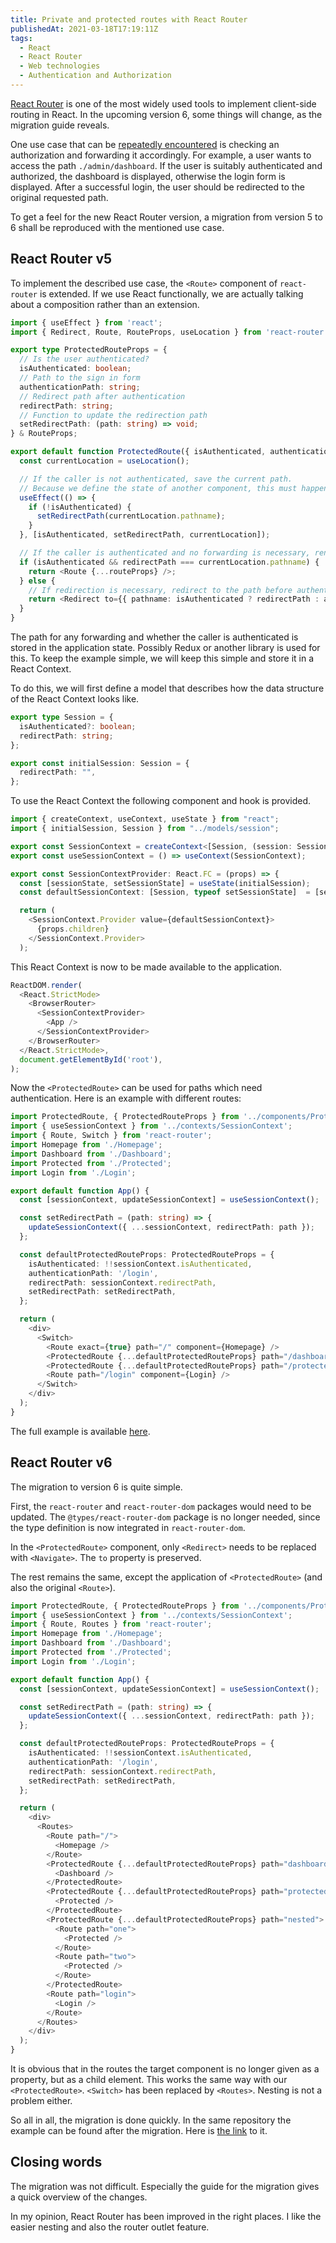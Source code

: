 ```yaml
---
title: Private and protected routes with React Router
publishedAt: 2021-03-18T17:19:11Z
tags:
  - React
  - React Router
  - Web technologies
  - Authentication and Authorization
---
```


[React Router](https://reactrouter.com/) is one of the most widely used tools to implement client-side routing in React. In the upcoming version 6, some things will change, as the migration guide reveals.

One use case that can be [repeatedly encountered](https://stackoverflow.com/questions/47747754/how-to-rewrite-the-protected-private-route-using-typescript-and-react-router-4-a) is checking an authorization and forwarding it accordingly. For example, a user wants to access the path `./admin/dashboard`. If the user is suitably authenticated and authorized, the dashboard is displayed, otherwise the login form is displayed. After a successful login, the user should be redirected to the original requested path.

To get a feel for the new React Router version, a migration from version 5 to 6 shall be reproduced with the mentioned use case.

## React Router v5

To implement the described use case, the `<Route>` component of `react-router` is extended. If we use React functionally, we are actually talking about a composition rather than an extension.

```typescript
import { useEffect } from 'react';
import { Redirect, Route, RouteProps, useLocation } from 'react-router';

export type ProtectedRouteProps = {
  // Is the user authenticated?
  isAuthenticated: boolean;
  // Path to the sign in form
  authenticationPath: string;
  // Redirect path after authentication
  redirectPath: string;
  // Function to update the redirection path
  setRedirectPath: (path: string) => void;
} & RouteProps;

export default function ProtectedRoute({ isAuthenticated, authenticationPath, redirectPath, setRedirectPath, ...routeProps }: ProtectedRouteProps) {
  const currentLocation = useLocation();

  // If the caller is not authenticated, save the current path.
  // Because we define the state of another component, this must happen in an effect.
  useEffect(() => {
    if (!isAuthenticated) {
      setRedirectPath(currentLocation.pathname);
    }
  }, [isAuthenticated, setRedirectPath, currentLocation]);

  // If the caller is authenticated and no forwarding is necessary, render the requested route.
  if (isAuthenticated && redirectPath === currentLocation.pathname) {
    return <Route {...routeProps} />;
  } else {
    // If redirection is necessary, redirect to the path before authentication or to the login form, as appropriate.
    return <Redirect to={{ pathname: isAuthenticated ? redirectPath : authenticationPath }} />;
  }
}
```

The path for any forwarding and whether the caller is authenticated is stored in the application state. Possibly Redux or another library is used for this. To keep the example simple, we will keep this simple and store it in a React Context.

To do this, we will first define a model that describes how the data structure of the React Context looks like.

```typescript
export type Session = {
  isAuthenticated?: boolean;
  redirectPath: string;
};

export const initialSession: Session = {
  redirectPath: "",
};
```

To use the React Context the following component and hook is provided.

```typescript
import { createContext, useContext, useState } from "react";
import { initialSession, Session } from "../models/session";

export const SessionContext = createContext<[Session, (session: Session) => void]>([initialSession, () => {}]);
export const useSessionContext = () => useContext(SessionContext);

export const SessionContextProvider: React.FC = (props) => {
  const [sessionState, setSessionState] = useState(initialSession);
  const defaultSessionContext: [Session, typeof setSessionState]  = [sessionState, setSessionState];

  return (
    <SessionContext.Provider value={defaultSessionContext}>
      {props.children}
    </SessionContext.Provider>
  );
```

This React Context is now to be made available to the application.

```typescript
ReactDOM.render(
  <React.StrictMode>
    <BrowserRouter>
      <SessionContextProvider>
        <App />
      </SessionContextProvider>
    </BrowserRouter>
  </React.StrictMode>,
  document.getElementById('root'),
);
```

Now the `<ProtectedRoute>` can be used for paths which need authentication. Here is an example with different routes:

```typescript
import ProtectedRoute, { ProtectedRouteProps } from '../components/ProtectedRoute';
import { useSessionContext } from '../contexts/SessionContext';
import { Route, Switch } from 'react-router';
import Homepage from './Homepage';
import Dashboard from './Dashboard';
import Protected from './Protected';
import Login from './Login';

export default function App() {
  const [sessionContext, updateSessionContext] = useSessionContext();

  const setRedirectPath = (path: string) => {
    updateSessionContext({ ...sessionContext, redirectPath: path });
  };

  const defaultProtectedRouteProps: ProtectedRouteProps = {
    isAuthenticated: !!sessionContext.isAuthenticated,
    authenticationPath: '/login',
    redirectPath: sessionContext.redirectPath,
    setRedirectPath: setRedirectPath,
  };

  return (
    <div>
      <Switch>
        <Route exact={true} path="/" component={Homepage} />
        <ProtectedRoute {...defaultProtectedRouteProps} path="/dashboard" component={Dashboard} />
        <ProtectedRoute {...defaultProtectedRouteProps} path="/protected" component={Protected} />
        <Route path="/login" component={Login} />
      </Switch>
    </div>
  );
}
```

The full example is available [here](https://github.com/openscript/react-router-private-protected-routes/tree/react-router-5).

## React Router v6

The migration to version 6 is quite simple.

First, the `react-router` and `react-router-dom` packages would need to be updated. The `@types/react-router-dom` package is no longer needed, since the type definition is now integrated in `react-router-dom`.

In the `<ProtectedRoute>` component, only `<Redirect>` needs to be replaced with `<Navigate>`. The `to` property is preserved.

The rest remains the same, except the application of `<ProtectedRoute>` (and also the original `<Route>`).

```typescript
import ProtectedRoute, { ProtectedRouteProps } from '../components/ProtectedRoute';
import { useSessionContext } from '../contexts/SessionContext';
import { Route, Routes } from 'react-router';
import Homepage from './Homepage';
import Dashboard from './Dashboard';
import Protected from './Protected';
import Login from './Login';

export default function App() {
  const [sessionContext, updateSessionContext] = useSessionContext();

  const setRedirectPath = (path: string) => {
    updateSessionContext({ ...sessionContext, redirectPath: path });
  };

  const defaultProtectedRouteProps: ProtectedRouteProps = {
    isAuthenticated: !!sessionContext.isAuthenticated,
    authenticationPath: '/login',
    redirectPath: sessionContext.redirectPath,
    setRedirectPath: setRedirectPath,
  };

  return (
    <div>
      <Routes>
        <Route path="/">
          <Homepage />
        </Route>
        <ProtectedRoute {...defaultProtectedRouteProps} path="dashboard">
          <Dashboard />
        </ProtectedRoute>
        <ProtectedRoute {...defaultProtectedRouteProps} path="protected">
          <Protected />
        </ProtectedRoute>
        <ProtectedRoute {...defaultProtectedRouteProps} path="nested">
          <Route path="one">
            <Protected />
          </Route>
          <Route path="two">
            <Protected />
          </Route>
        </ProtectedRoute>
        <Route path="login">
          <Login />
        </Route>
      </Routes>
    </div>
  );
}
```

It is obvious that in the routes the target component is no longer given as a property, but as a child element. This works the same way with our `<ProtectedRoute>`. `<Switch>` has been replaced by `<Routes>`. Nesting is not a problem either.

So all in all, the migration is done quickly. In the same repository the example can be found after the migration. Here is [the link](https://github.com/openscript/react-router-private-protected-routes/tree/react-router-6) to it.

## Closing words

The migration was not difficult. Especially the guide for the migration gives a quick overview of the changes.

In my opinion, React Router has been improved in the right places. I like the easier nesting and also the router outlet feature.
